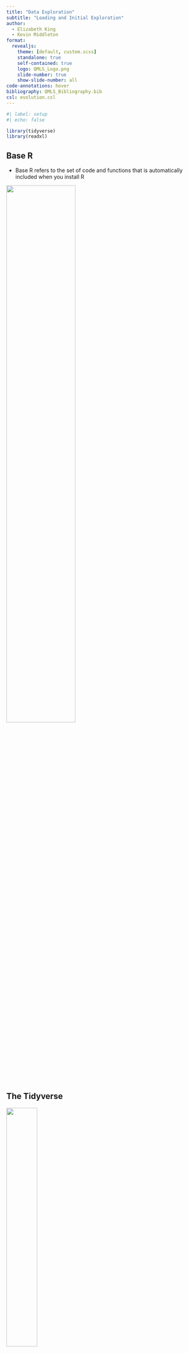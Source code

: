```yaml
---
title: "Data Exploration"
subtitle: "Loading and Initial Exploration"
author:
  - Elizabeth King
  - Kevin Middleton
format:
  revealjs:
    theme: [default, custom.scss]
    standalone: true
    self-contained: true
    logo: QMLS_Logo.png
    slide-number: true
    show-slide-number: all
code-annotations: hover
bibliography: QMLS_Bibliography.bib
csl: evolution.csl
---
```


```r
#| label: setup
#| echo: false

library(tidyverse)
library(readxl)

```


## Base R {.nostretch}

- Base R refers to the set of code and functions that is automatically included when you install R

![](../images/Base_ex.png){width=60% fig-align="center"}

## The Tidyverse {.nostretch}

![](https://i.imgur.com/fHQecxu.png){fig-align="center" width=40%}

- Extensions for reading, writing, and working with data (selecting, filtering, aggregating, plotting)
- Core Tidyverse packages: ggplot2, dplyr, tidyr, readr, purr, tibble, stringr, forcats. 
- `install.packages("tidyverse")`  
  

## The Tidyverse

You may notice when you load the tidyverse you get a message that says that some libraries overwrite functions in base R. 
  
- For example, dplyr overwrites `filter()` and `lag()`.
    - To use functions from a specific package, you will need to use their full names: `stats::filter()` and `stats::lag()`.

## Should I learn/use base R or Tidyverse?

- Both are useful 
    - Learn the basics of both
    - Learn when one tools is better suited 
    

## Analysis workflow - Tidy Data {.nostretch}

![](https://i.imgur.com/fDpfRDA.png){fig-align="center" width=50%} 

Perform all manipulation via code (in R)
- preserves data integrity
- the "hard" way now is the easy way in the long run
  
## Reading delimited files into R

- csv: `read.csv()`
- tab or otherwise delimited: `read.table()`
- [readr](https://cran.r-project.org/web/packages/readr/index.html), loaded with `tidyverse`
    - `read_delim()`
    - `read_csv()`
    - Like their base R counterparts but with more logical default arguments & behavior

## Tibbles 

The tidyverse (via `read_csv()`) reads in files as tibbles instead of data.frames.

-   Also `read_excel()`, `read_table()`, etc

```r
#| echo: true
#| message: false

dat <- read_csv("../data/composition_data.csv")
dat

```


## Reading Excel files into R

Preferred package: [readxl](https://cran.r-project.org/web/packages/readxl/index.html)  

```r
#| echo: true
#| eval: false

library(readxl)
MM <- read_excel("MyFile.xlsx")

```

## Where do your files live?

- To load data into R, you need to tell it where the file is on your computer. 
- R will look relative to the "working directory"
- ALWAYS set this to the "Source File Location" (this is where the script is)
    - Quarto will ALWAYS render this way
    - Do not use `setwd()`

## Telling R where to look

```r
#| echo: true
#| message: false
#| warning: false


MM <- read_excel("../data/Mouse_Weaning_Data.xlsx",
                na = "NA")
```

Read file and assign to an object `MM`.

- Look for it in the `data` directory, which is one level up from the working directory (`../`)
- Explicitly define "NA" is `NA`


## Getting basic information: base 

```r
#| echo: true

str(MM)

```

## Getting basic information: tidyverse

```r
#| echo: true

glimpse(MM)

```

## Analysis workflow - Tidy Data {.nostretch}

![](https://i.imgur.com/fDpfRDA.png){fig-align="center"}

## Moving between wide and long (tidy data)

Two important functions to learn:  

1.  **`pivot_longer()`** - when some of the column names are not the names of variables but the *values* of the variables
    
1.  **`pivot_wider()`** - when an observation for a single ID is scattered across multiple rows

## `pivot_longer()`

Column names are not the names of variables but the *values* of the variables.


```r
table4a
```

- Here for example, 1999 and 2000 are both values of the variable year
  
  
## `pivot_longer()` {.nostretch} 
  
```r
#| echo: true
#| eval: true

table4a 

pivot_longer(table4a, c("1999", "2000"), names_to = "year", values_to = "cases")

```

## `pivot_longer()` 

![](https://imgur.com/157Odvw.png){fig-align="center"}

## `pivot_wider()`

Observation is scattered across multiple rows. 

- Here for example, data from Afghanistan in 1999 is in multiple rows


```r
print(table2, n = 8, width = Inf)
```

## `pivot_wider()`

```r
#| echo: true

table2 %>%
  pivot_wider(names_from = type, values_from = count) %>% 
  print(n = 4)
```

## `pivot_wider()` {.nostretch}

![](https://imgur.com/bWvSwUw.png){fig-align="center"}

## Selecting and filtering

- Selecting columns
- Filtering a subset of rows

## Selecting columns: Base R

```r
#| echo: true
#| eval: false

MM$WnMass

```

`$` returns a single column from a `data.frame`. You'll use this form most often day to day.


## Selecting columns: Base R

```r
#| echo: true
#| eval: false

MM[ , "WnMass"]  # Only the column WnMass
MM[ , 1:3]       # Columns 1-3, all rows

```

`[rows, columns]` returns rows and columns from a `data.frame`.

If either is empty, all are returned.

- All rows are returned here. The space before `,` is empty.

## Selecting columns: tidyverse

If you want to select certain columns, use `select()`. For example, select the column `WnMass`.

```r
#| echo: true
#| eval: false

MM |> 
  select(WnMass)

```

## Filtering rows: Base R

```r
#| echo: true
#| eval: false

MM[1, ]     # Row 1, all columns
MM[1:5, ]   # Rows 1-5, all columns

```

- The space after `,` is empty, so all columns are returned.

## KEVIN 

- Teach slice here?

## Logical Operators 

You can filter with logical or Boolean operators to select various sets. 

- `==` is equal to
- `&` is "and", `|` is "or", `!` is "not"


## Logical Operators {.nostretch}

![](https://imgur.com/MiHIo1n.png){width=80% fig-align="center"}


*Boolean operators. The left circle is x, the right circle is y, and the shaded region indicates the given subset selected.*


## Filtering rows: Base R

```r
#| echo: true
#| eval: false

MM[MM$BYear == 2008, ]

```


## Filtering rows: Base R

Use `head()` to get a peek at the first few rows. A second argument to `head()` specifies the number of rows to show.

```r
#| echo: true
#| eval: false

head(MM[, c("MouseID", "Sex")], n = 10)

```


## Filtering rows: tidyverse

`filter()`: The first argument is the object to filter, and the following arguments are the expressions for how you want to filter. 

So say we only want to look at female mice.

```r
#| echo: true
#| eval: false

filter(MM, Sex == 1)

```


## Filtering

Or we only want to look at female mice with a weaning mass above 15g.

```r
#| echo: true
#| eval: false

# tidyverse version 1
filter(MM, Sex == 1, WnMass > 15)

# tidyverse version 2
filter(MM, Sex == 1 & WnMass > 15)

# base
MM[MM$Sex == 1 & MM$WnMass > 15, ]

```


## Filtering

Remember, if we want to use the `|>` we don't have to specify the dataframe.

```r
#| echo: true
#| eval: false

MM |>
  filter(Sex == 1, WnMass > 15)

```



## Filtering

Or you could get the same result by asking for mice that are not (`!=`) male.

```r
#| echo: true
#| eval: false

MM |>
  filter(Sex != 0, WnMass > 15)

```



## Filtering

Or you want the set of mice from either sire 231x or sire 220x

```r
#| echo: true
#| eval: false

MM |>
  filter(SireID == "231x" | SireID == "220x")

```


## Writing Files: tidyverse

- When you have a processed data file you want to save, use `write_csv()`, or `write_txt()`.
- It will save to your working directory.

```r
#| echo: true
#| eval: false

M_sub_sires <- MM |>
  filter(SireID == "231x" | SireID == "220x")

write_csv(M_sub_sires, "M_sires_231_220.csv")
```

_Note_ it will always rewrite your old file if you re-run your code. This is a good thing.

## Writing Files: base R

- The functions `write.csv` and `write.txt` are in base R.
- When using these, specify `row.names = FALSE` to prevent the row numbers from saving to the file
- We recommend using the tidyverse versions instead

## KEVIN

write_excel? no, right? comment on it?


## References

::: {#refs}
:::
